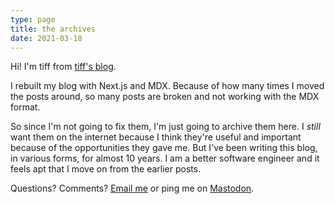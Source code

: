 ```yaml
---
type: page
title: the archives
date: 2021-03-18
---
```


Hi! I'm tiff from [tiff's blog](https://tiffanywhite.dev).

I rebuilt my blog with Next.js and MDX. Because of how many times I moved the posts around, so many posts are broken and not working with the MDX format.

So since I'm not going to fix them, I'm just going to archive them here. I *still* want them on the internet because I think they're useful and important because of the opportunities they gave me. But I've been writing this blog, in various forms, for almost 10 years. I am a better software engineer and it feels apt that I move on from the earlier posts.

Questions? Comments? [Email me](mailto:tiffany@tiffanyrwhite.com) or ping me on [Mastodon](https://hachyderm.io/@tiff).

<div style="display: none;">
  <p>proven396d9b</p>
</div>
